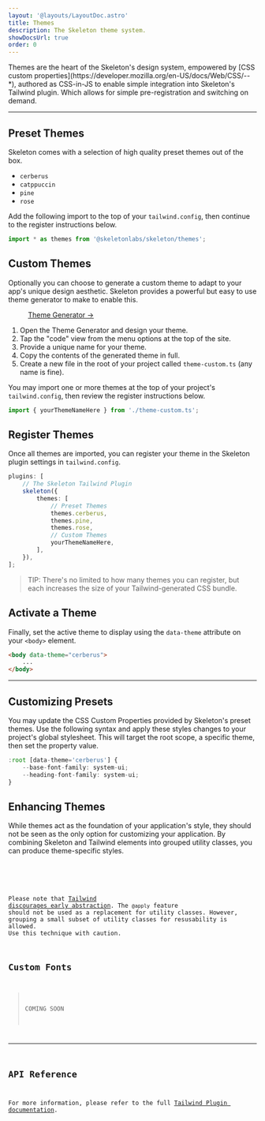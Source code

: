 ```yaml
---
layout: '@layouts/LayoutDoc.astro'
title: Themes
description: The Skeleton theme system.
showDocsUrl: true
order: 0
---
```




<p class="type-scale-5">
	Themes are the heart of the Skeleton's design system, empowered by [CSS custom
	properties](https://developer.mozilla.org/en-US/docs/Web/CSS/--*), authored as CSS-in-JS to enable simple
	integration into Skeleton's Tailwind plugin. Which allows for simple pre-registration and switching on demand.
</p>

---

## Preset Themes

Skeleton comes with a selection of high quality preset themes out of the box.

-   `cerberus`
-   `catppuccin`
-   `pine`
-   `rose`

Add the following import to the top of your `tailwind.config`, then continue to the register instructions below.

```ts title="tailwind.config"
import * as themes from '@skeletonlabs/skeleton/themes';
```

## Custom Themes

Optionally you can choose to generate a custom theme to adapt to your app's unique design aesthetic. Skeleton provides a powerful but easy to use theme generator to make to enable this.

<figure class="card-enhanced-gradient p-8 flex justify-center">
	<a href="https://themes.skeleton.dev/" target="_blank" class="btn preset-filled">
		Theme Generator &rarr;
	</a>
</figure>

1. Open the Theme Generator and design your theme.
2. Tap the "code" view from the menu options at the top of the site.
3. Provide a unique name for your theme.
4. Copy the contents of the generated theme in full.
5. Create a new file in the root of your project called `theme-custom.ts` (any name is fine).

You may import one or more themes at the top of your project's `tailwind.config`, then review the register instructions below.

```ts title="tailwind.config"
import { yourThemeNameHere } from './theme-custom.ts';
```

## Register Themes

Once all themes are imported, you can register your theme in the Skeleton plugin settings in `tailwind.config`.

```ts title="tailwind.config" {6-8, 10}
plugins: [
	// The Skeleton Tailwind Plugin
	skeleton({
		themes: [
			// Preset Themes
			themes.cerberus,
			themes.pine,
			themes.rose,
			// Custom Themes
			yourThemeNameHere,
		],
	}),
];
```

> TIP: There's no limited to how many themes you can register, but each increases the size of your Tailwind-generated CSS bundle.

## Activate a Theme

Finally, set the active theme to display using the `data-theme` attribute on your `<body>` element.

```html
<body data-theme="cerberus">
	...
</body>
```

---

## Customizing Presets

You may update the CSS Custom Properties provided by Skeleton's preset themes. Use the following syntax and apply these styles changes to your project's global stylesheet. This will target the root scope, a specific theme, then set the property value.

```ts title="app.pcss"
:root [data-theme='cerberus'] {
    --base-font-family: system-ui;
    --heading-font-family: system-ui;
}
```

## Enhancing Themes

While themes act as the foundation of your application's style, they should not be seen as the only option for customizing your application. By combining Skeleton and Tailwind elements into grouped utility classes, you can produce theme-specific styles.

<Preview client:load>
	<Fragment slot="preview">
		<ThemeEnhanced />
	</Fragment>
	<Fragment slot="code">
		<Code code={ThemeEnhancedRaw} lang="astro" />
	</Fragment>
</Preview>

Please note that [Tailwind discourages early abstraction](https://tailwindcss.com/docs/reusing-styles#avoiding-premature-abstraction). The `@apply` feature should not be used as a replacement for utility classes. However, grouping a small subset of utility classes for resusability is allowed. Use this technique with caution.

## Custom Fonts

> COMING SOON

---

## API Reference

For more information, please refer to the full [Tailwind Plugin documentation](/docs/plugin).
